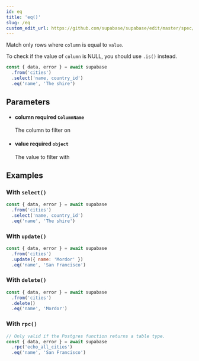 ```yaml
---
id: eq
title: 'eq()'
slug: /eq
custom_edit_url: https://github.com/supabase/supabase/edit/master/spec/supabase_js_v2_legacy.yml
---
```



Match only rows where `column` is equal to `value`.

To check if the value of `column` is NULL, you should use `.is()` instead.

```js
const { data, error } = await supabase
  .from('cities')
  .select('name, country_id')
  .eq('name', 'The shire')
```

## Parameters

<ul className="method-list-group">
  
<li className="method-list-item">
  <h4 className="method-list-item-label">
    <span className="method-list-item-label-name">
      column
    </span>
    <span className="method-list-item-label-badge required">
      required
    </span>
    <span className="method-list-item-validation">
      <code>ColumnName</code>
    </span>
  </h4>
  <div class="method-list-item-description">

The column to filter on

  </div>
  
</li>

<li className="method-list-item">
  <h4 className="method-list-item-label">
    <span className="method-list-item-label-name">
      value
    </span>
    <span className="method-list-item-label-badge required">
      required
    </span>
    <span className="method-list-item-validation">
      <code>object</code>
    </span>
  </h4>
  <div class="method-list-item-description">

The value to filter with

  </div>
  
</li>

</ul>

## Examples

### With `select()`

```js
const { data, error } = await supabase
  .from('cities')
  .select('name, country_id')
  .eq('name', 'The shire')
```

### With `update()`

```js
const { data, error } = await supabase
  .from('cities')
  .update({ name: 'Mordor' })
  .eq('name', 'San Francisco')
```

### With `delete()`

```js
const { data, error } = await supabase
  .from('cities')
  .delete()
  .eq('name', 'Mordor')
```

### With `rpc()`

```js
// Only valid if the Postgres function returns a table type.
const { data, error } = await supabase
  .rpc('echo_all_cities')
  .eq('name', 'San Francisco')
```
